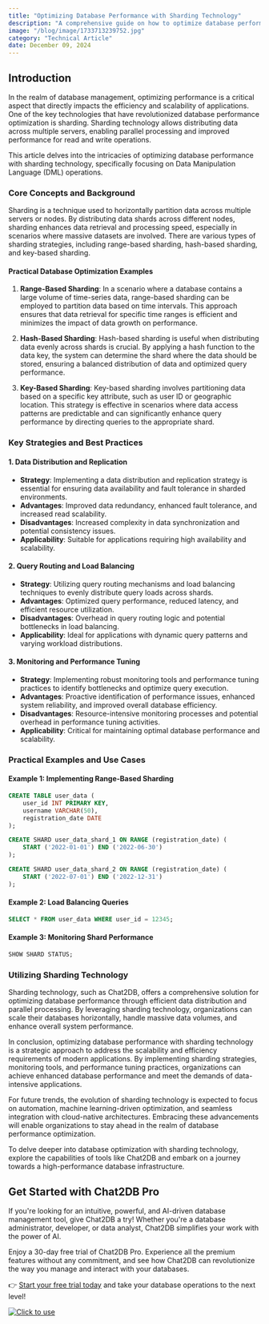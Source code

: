 ```yaml
---
title: "Optimizing Database Performance with Sharding Technology"
description: "A comprehensive guide on how to optimize database performance using sharding technology, with a focus on DML operations."
image: "/blog/image/1733713239752.jpg"
category: "Technical Article"
date: December 09, 2024
---
```


## Introduction

In the realm of database management, optimizing performance is a critical aspect that directly impacts the efficiency and scalability of applications. One of the key technologies that have revolutionized database performance optimization is sharding. Sharding technology allows distributing data across multiple servers, enabling parallel processing and improved performance for read and write operations.

This article delves into the intricacies of optimizing database performance with sharding technology, specifically focusing on Data Manipulation Language (DML) operations.

### Core Concepts and Background

Sharding is a technique used to horizontally partition data across multiple servers or nodes. By distributing data shards across different nodes, sharding enhances data retrieval and processing speed, especially in scenarios where massive datasets are involved. There are various types of sharding strategies, including range-based sharding, hash-based sharding, and key-based sharding.

#### Practical Database Optimization Examples

1. **Range-Based Sharding**: In a scenario where a database contains a large volume of time-series data, range-based sharding can be employed to partition data based on time intervals. This approach ensures that data retrieval for specific time ranges is efficient and minimizes the impact of data growth on performance.

2. **Hash-Based Sharding**: Hash-based sharding is useful when distributing data evenly across shards is crucial. By applying a hash function to the data key, the system can determine the shard where the data should be stored, ensuring a balanced distribution of data and optimized query performance.

3. **Key-Based Sharding**: Key-based sharding involves partitioning data based on a specific key attribute, such as user ID or geographic location. This strategy is effective in scenarios where data access patterns are predictable and can significantly enhance query performance by directing queries to the appropriate shard.

### Key Strategies and Best Practices

#### 1. Data Distribution and Replication

- **Strategy**: Implementing a data distribution and replication strategy is essential for ensuring data availability and fault tolerance in sharded environments.
- **Advantages**: Improved data redundancy, enhanced fault tolerance, and increased read scalability.
- **Disadvantages**: Increased complexity in data synchronization and potential consistency issues.
- **Applicability**: Suitable for applications requiring high availability and scalability.

#### 2. Query Routing and Load Balancing

- **Strategy**: Utilizing query routing mechanisms and load balancing techniques to evenly distribute query loads across shards.
- **Advantages**: Optimized query performance, reduced latency, and efficient resource utilization.
- **Disadvantages**: Overhead in query routing logic and potential bottlenecks in load balancing.
- **Applicability**: Ideal for applications with dynamic query patterns and varying workload distributions.

#### 3. Monitoring and Performance Tuning

- **Strategy**: Implementing robust monitoring tools and performance tuning practices to identify bottlenecks and optimize query execution.
- **Advantages**: Proactive identification of performance issues, enhanced system reliability, and improved overall database efficiency.
- **Disadvantages**: Resource-intensive monitoring processes and potential overhead in performance tuning activities.
- **Applicability**: Critical for maintaining optimal database performance and scalability.

### Practical Examples and Use Cases

#### Example 1: Implementing Range-Based Sharding

```sql
CREATE TABLE user_data (
    user_id INT PRIMARY KEY,
    username VARCHAR(50),
    registration_date DATE
);

CREATE SHARD user_data_shard_1 ON RANGE (registration_date) (
    START ('2022-01-01') END ('2022-06-30')
);

CREATE SHARD user_data_shard_2 ON RANGE (registration_date) (
    START ('2022-07-01') END ('2022-12-31')
);
```

#### Example 2: Load Balancing Queries

```sql
SELECT * FROM user_data WHERE user_id = 12345;
```

#### Example 3: Monitoring Shard Performance

```sql
SHOW SHARD STATUS;
```

### Utilizing Sharding Technology

Sharding technology, such as Chat2DB, offers a comprehensive solution for optimizing database performance through efficient data distribution and parallel processing. By leveraging sharding technology, organizations can scale their databases horizontally, handle massive data volumes, and enhance overall system performance.

In conclusion, optimizing database performance with sharding technology is a strategic approach to address the scalability and efficiency requirements of modern applications. By implementing sharding strategies, monitoring tools, and performance tuning practices, organizations can achieve enhanced database performance and meet the demands of data-intensive applications.

For future trends, the evolution of sharding technology is expected to focus on automation, machine learning-driven optimization, and seamless integration with cloud-native architectures. Embracing these advancements will enable organizations to stay ahead in the realm of database performance optimization.

To delve deeper into database optimization with sharding technology, explore the capabilities of tools like Chat2DB and embark on a journey towards a high-performance database infrastructure.


## Get Started with Chat2DB Pro

If you're looking for an intuitive, powerful, and AI-driven database management tool, give Chat2DB a try! Whether you're a database administrator, developer, or data analyst, Chat2DB simplifies your work with the power of AI.

Enjoy a 30-day free trial of Chat2DB Pro. Experience all the premium features without any commitment, and see how Chat2DB can revolutionize the way you manage and interact with your databases.

👉 [Start your free trial today](https://chat2db.ai/pricing) and take your database operations to the next level!


[![Click to use](/image/blog/bg/chat2db.jpg)](https://chat2db.ai/)
